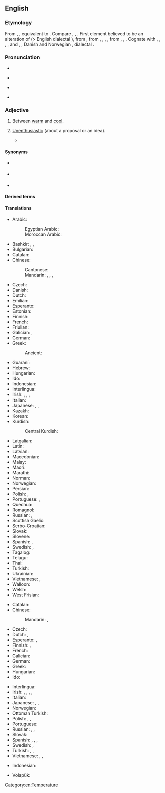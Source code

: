 ==English==

===Etymology===
From {{inh|en|enm|leukwarm}}, {{m|enm|lukewarm|t=lukewarm, tepid}}, equivalent to {{af|en|luke|t1=lukewarm|warm}}. Compare {{cog|stq|luukwoarm|t=lukewarm}}, {{cog|nds-de|luukwarm|t=lukewarm}}, {{cog|de|lauwarm|t=lukewarm}}. First element believed to be an alteration of {{der|en|enm|lew||tepid}} (> English dialectal {{m|en|lew}}), from {{der|en|ang|hlēow||warm, sunny}}, from {{der|en|gem-pro|*hliwjaz}}, {{m|gem-pro|*hlēwaz}}, {{m|gem-pro|*hlūmaz}}, {{m|gem-pro|*hleumaz||warm}}, from {{der|en|ine-pro|*ḱal(w)e-}}, {{m|ine-pro|*ḱel(w)e-}}, {{m|ine-pro|*k(')lēw-||warm, hot}}. Cognate with {{cog|nl|lauw||tepid}}, {{cog|de|lau||lukewarm}}, {{cog|fo|lýggjur||warm}}, {{cog|sv|ljum||lukewarm}}, {{m|sv|ljummen||lukewarm}} and {{m|sv|ly||warm}}, {{cog|da|lummer||muggy}}, Danish and Norwegian {{m|da|lunken||tepid}}, dialectal {{cog|sv|ljummen||lukewarm}}.

===Pronunciation===
* {{rhymes|en|ɔː(ɹ)m|s=2}}
* {{a|UK}} {{IPA|en|/ˌluːkˈwɔːm/}}
* {{a|US}} {{IPA|en|/ˌlukˈwɔɹm/|/ˈluk.wɔɹm/}}
* {{audio|en|en-us-lukewarm.ogg|Audio (US)}}

===Adjective===
{{en-adj|er|more}}

# {{lb|en|[[temperature]]}} Between [[warm]] and [[cool]].
#: {{ux|en|Wash it in '''lukewarm''' water.}}
#: {{ux|en|My curry is '''lukewarm'''.}}
# [[unenthusiastic|Unenthusiastic]] (about a proposal or an idea).
#: {{ux|en|The suggestion met with only a '''lukewarm''' response.}}
#* {{RQ:Churchill Celebrity|chapter=10|passage=The skipper Mr. Cooke had hired at Far Harbor was a God-fearing man with a '''luke warm''' interest in his new billet and employer, and had only been prevailed upon to take charge of the yacht after the offer of an emolument equal to half a year's sea pay of an ensign in the navy.}}

====Synonyms====
* {{l|en|lew}} {{q|dialect}}
* {{l|en|luke}} {{q|rare}}
* {{l|en|tepid}}

====Derived terms====
{{col4|en
|lukecold
|lukecool
|lukewarmism
|lukewarmist
|lukewarmth
}}

====Translations====
{{trans-top|temperature}}
* Arabic: {{t+|ar|فَاتِر}}
*: Egyptian Arabic: {{t|arz|فاتر|tr=fātir}}
*: Moroccan Arabic: {{t|ary|دافي|tr=dafi}}
* Bashkir: {{t|ba|имшеү}}, {{t|ba|йылымыс}}, {{t|ba|йылымса}}
* Bulgarian: {{t|bg|хладък}}
* Catalan: {{t|ca|tebi}}
* Chinese:
*: Cantonese: {{t|yue|溫|tr=wan1}}
*: Mandarin: {{t+|cmn|溫}}, {{t+|cmn|温|tr=wēn}}, {{t+|cmn|溫吞}}, {{t+|cmn|温吞|tr=wēntūn}}
* Czech: {{t+|cs|vlažný}}
* Danish: {{t|da|lunken}}
* Dutch: {{t+|nl|lauw}}
* Emilian: {{t|egl|tevad}}
* Esperanto: {{t|eo|varmeta}}
* Estonian: {{t|et|leige}}
* Finnish: {{t+|fi|haalea}}
* French: {{t+|fr|tiède}}
* Friulian: {{t|fur|tivid}}
* Galician: {{t+|gl|tépedo}}, {{t+|gl|morno}}
* German: {{t+|de|lauwarm}}
* Greek: {{t+|el|χλιαρός}}
*: Ancient: {{t|grc|χλιαρός}}
* Guaraní: {{t|gn|akyvy}}
* Hebrew: {{t+|he|פּוֹשֵׁר|tr=posher}}
* Hungarian: {{t+|hu|langyos}}
* Ido: {{t+|io|varmeta}}
* Indonesian: {{t|id|hangat-hangat}}
* Interlingua: {{t|ia|tepide}}
* Irish: {{t|ga|bog}}, {{t|ga|alabhog}}, {{t|ga|alathe}}, {{t|ga|bogthe}}
* Italian: {{t+|it|tiepido}}
* Japanese: {{t+|ja|ぬるい|tr=nurui}}, {{t+|ja|生暖かい|tr=nama-atatakai}}, {{t|ja|生ぬるい|tr=namanurui}}
* Kazakh: {{t|kk|қанжылым}}
* Korean: {{t|ko|미지근한}}
* Kurdish:
*: Central Kurdish: {{t|ckb|شلتێن}}
{{trans-mid}}
* Latgalian: {{t|ltg|rondons}}
* Latin: {{t|la|tepidus}}
* Latvian: {{t|lv|remdens}}
* Macedonian: {{t|mk|млак}}
* Malay: {{t|ms|suam}}
* Maori: {{t|mi|aromahana}}
* Marathi: {{t|mr|कोमट}}
* Norman: {{t|nrf|tchiède}} {{q|Jersey}}
* Norwegian: {{t+|no|lunken}}
* Persian: {{t+|fa|ولرم|tr=velarm}}
* Polish: {{t+|pl|chłodny}}, {{t+|pl|letni}}
* Portuguese: {{t+|pt|morno}}, {{t+|pt|tépido}}
* Quechua: {{t|qu|pari}}
* Romagnol: {{t|rgn|tevvd}}
* Russian: {{t+|ru|теплова́тый}}, {{t|ru|[[чуть]] [[тёплый]]}}
* Scottish Gaelic: {{t|gd|flodach}}
* Serbo-Croatian: {{t+|sh|mlako}}
* Slovak: {{t|sk|vlažný}}
* Slovene: {{t+|sl|mlačen}}
* Spanish: {{t+|es|tibio}}, {{t+|es|templado}}
* Swedish: {{t+|sv|ljum}}, {{t+|sv|ljummen}}
* Tagalog: {{t|tl|maligamgam}}
* Telugu: {{t+|te|గోరువెచ్చని}}
* Thai: {{t|th|อุ่นๆ|tr=oon-oon}}
* Turkish: {{t+|tr|ılık}}
* Ukrainian: {{t|uk|теплуватий}}
* Vietnamese: {{t+|vi|ấm}}, {{t+|vi|âm ấm}}
* Walloon: {{t+|wa|tiene}}
* Welsh: {{t+|cy|llugoer}}
* West Frisian: {{t|fy|lij}}
{{trans-bottom}}

{{trans-top|not very enthusiastic}}
* Catalan: {{t|ca|tebi}}
* Chinese:
*: Mandarin: {{t|cmn|不热情的}}, {{t|cmn|冷淡的}}
* Czech: {{t+|cs|vlažný}}
* Dutch: {{t+|nl|lauw}}, {{t+|nl|flauw}}
* Esperanto: {{t+|eo|indiferenta}}, {{t|eo|neentuziasma}}
* Finnish: {{t+|fi|vaimea}}, {{t+|fi|laimea}}
* French: {{t+|fr|tiède}}
* Galician: {{t+|gl|morno}}
* German: {{t+|de|lau}}
* Greek: {{t+|el|χλιαρός}}
* Hungarian: {{t+|hu|lagymatag}}
* Ido: {{t|io|nezeloza}}
{{trans-mid}}
* Interlingua: {{t|ia|tepide}}
* Irish: {{t|ga|fuarbhruite}}, {{t|ga|fuarspreosach}}, {{t|ga|lagspreosach}}, {{t|ga|patuar}}, {{t|ga|fuarchráifeach}} {{qualifier|in religion}}
* Italian: {{t+|it|tiepido}}
* Japanese: {{t|ja|冷めた|tr=sameta}}, {{t|ja|白けた|tr=shiraketa}}, {{t|ja|気が進まない|tr=ki ga susumanai}}
* Norwegian: {{t+|no|lunken}}
* Ottoman Turkish: {{t|ota|یوركسز|tr=yüreksiz}}
* Polish: {{t+|pl|chłodny}}, {{t+|pl|sceptyczny}}, {{t|pl|zdystansowany}}
* Portuguese: {{t+|pt|morno}}
* Russian: {{t+|ru|прохла́дный}}, {{t+|ru|равноду́шный}}, {{t+|ru|безразли́чный}}
* Slovak: {{t|sk|vlažný}}
* Spanish: {{t+|es|tibio}}, {{t|es|[[poco]] [[entusiasta]]}}, {{t+|es|desinteresado}}, {{t+|es|indiferente}}
* Swedish: {{t+|sv|ljum}}, {{t+|sv|likgiltig}}
* Turkish: {{t+|tr|umursamaz}}, {{t+|tr|ilgisiz}}, {{t+|tr|kayıtsız}}
* Vietnamese: {{t+|vi|thờ ơ}}, {{t+|vi|lãnh đạm}}, {{t+|vi|hờ hững}}
{{trans-bottom}}

{{checktrans-top}}
* Indonesian: {{t-check|id|[[suam-suam]] [[kuku]]}} <!-- was "[[suam-suam]] [[kuku]]" - assumed sum-of-parts; if an idiom, remove the wikilinks to the individual words. see [[User:Kephir/gadgets/xte#Translation_fixing]] -->
{{trans-mid}}
* Volapük: {{t+check|vo|vamülik}}
{{trans-bottom}}

[[Category:en:Temperature]]